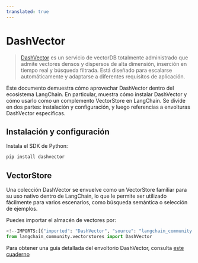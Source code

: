 ```yaml
---
translated: true
---
```


# DashVector

> [DashVector](https://help.aliyun.com/document_detail/2510225.html) es un servicio de vectorDB totalmente administrado que admite vectores densos y dispersos de alta dimensión, inserción en tiempo real y búsqueda filtrada. Está diseñado para escalarse automáticamente y adaptarse a diferentes requisitos de aplicación.

Este documento demuestra cómo aprovechar DashVector dentro del ecosistema LangChain. En particular, muestra cómo instalar DashVector y cómo usarlo como un complemento VectorStore en LangChain.
Se divide en dos partes: instalación y configuración, y luego referencias a envolturas DashVector específicas.

## Instalación y configuración

Instala el SDK de Python:

```bash
pip install dashvector
```

## VectorStore

Una colección DashVector se envuelve como un VectorStore familiar para su uso nativo dentro de LangChain,
lo que le permite ser utilizado fácilmente para varios escenarios, como búsqueda semántica o selección de ejemplos.

Puedes importar el almacén de vectores por:

```python
<!--IMPORTS:[{"imported": "DashVector", "source": "langchain_community.vectorstores", "docs": "https://api.python.langchain.com/en/latest/vectorstores/langchain_community.vectorstores.dashvector.DashVector.html", "title": "DashVector"}]-->
from langchain_community.vectorstores import DashVector
```

Para obtener una guía detallada del envoltorio DashVector, consulta [este cuaderno](/docs/integrations/vectorstores/dashvector)
